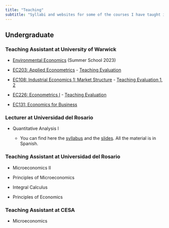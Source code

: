 ```yaml
---
title: "Teaching"
subtitle: "Syllabi and websites for some of the courses I have taught in the UK and Colombia"
---
```


## Undergraduate

### Teaching Assistant at University of Warwick

-   [Environmental Economics](https://warwick.ac.uk/study/summer-with-warwick/warwick-summer-school/courses/environmentaleconomics) (Summer School 2023)

-   [EC203: Applied Econometrics](https://warwick.ac.uk/fac/soc/economics/current/modules/ec203/) - [Teaching Evaluation](teach_eval/ec203_carlos_cardona.pdf)

-   [EC108: Industrial Economics 1: Market Structure](https://warwick.ac.uk/fac/soc/economics/current/modules/ec208/) - [Teaching Evaluation 1](teach_eval/ec208_I_carlos_cardona.pdf), [2](teach_eval/ec208_II_carlos_cardona.pdf)

-   [EC226: Econometrics I](https://warwick.ac.uk/fac/soc/economics/current/modules/ec226/) - [Teaching Evaluation](teach_eval/ec226_carlos_cardona.pdf)

-   [EC131: Economics for Business](https://warwick.ac.uk/fac/soc/economics/current/modules/ec131/)

### Lecturer at Universidad del Rosario

-   Quantitative Analysis I

    -   You can find here the [syllabus](https://github.com/ccardonaandrade/analisis_cuantitativo/blob/main/syllabus.pdf) and the [slides](https://github.com/ccardonaandrade/analisis_cuantitativo/tree/main/slides). All the material is in Spanish.

### Teaching Assistant at Universidad del Rosario

-   Microeconomics II

-   Principles of Microeconomics

-   Integral Calculus

-   Principles of Economics

### Teaching Assistant at CESA

-   Microeconomics
